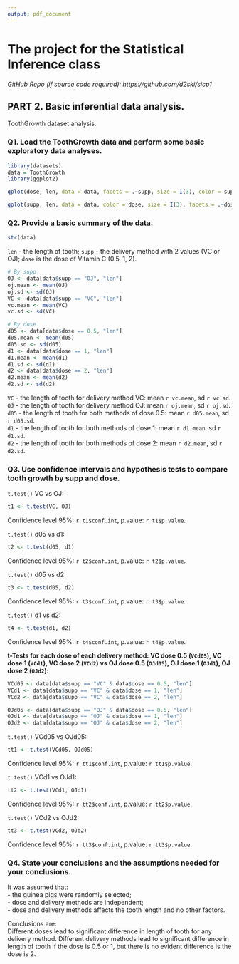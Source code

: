 ```yaml
---
output: pdf_document
---
```

The project for the Statistical Inference class
========================================================
*GitHub Repo (if source code required): https://github.com/d2ski/sicp1*

## PART 2. Basic inferential data analysis.
ToothGrowth dataset analysis.

### Q1. Load the ToothGrowth data and perform some basic exploratory data analyses.

``` r

library(datasets)
data = ToothGrowth
library(ggplot2)

qplot(dose, len, data = data, facets = .~supp, size = I(3), color = supp, main = "Len by Dose for each Supp")

qplot(supp, len, data = data, color = dose, size = I(3), facets = .~dose, main = "Len by Supp for each Dose")
```

### Q2. Provide a basic summary of the data.
``` r
str(data)
```
`len` - the length of tooth; `supp` - the delivery method with 2 values (VC or OJ); `dose` is the dose of Vitamin C (0.5, 1, 2).

``` r
# By supp
OJ <- data[data$supp == "OJ", "len"]
oj.mean <- mean(OJ)
oj.sd <- sd(OJ)
VC <- data[data$supp == "VC", "len"]
vc.mean <- mean(VC)
vc.sd <- sd(VC)

# By dose
d05 <- data[data$dose == 0.5, "len"]
d05.mean <- mean(d05)
d05.sd <- sd(d05)
d1 <- data[data$dose == 1, "len"]
d1.mean <- mean(d1)
d1.sd <- sd(d1)
d2 <- data[data$dose == 2, "len"]
d2.mean <- mean(d2)
d2.sd <- sd(d2)

```
  
`VC` - the length of tooth for delivery method VC: mean `r vc.mean`, sd `r vc.sd`.  
`OJ` - the length of tooth for delivery method OJ: mean `r oj.mean`, sd `r oj.sd`.  
`d05` - the length of tooth for both methods of dose 0.5: mean `r d05.mean`, sd `r d05.sd`.  
`d1` - the length of tooth for both methods of dose 1: mean `r d1.mean`, sd `r d1.sd`.  
`d2` - the length of tooth for both methods of dose 2: mean `r d2.mean`, sd `r d2.sd`.  

### Q3. Use confidence intervals and hypothesis tests to compare tooth growth by supp and dose.

`t.test()` VC vs OJ:  
``` r
t1 <- t.test(VC, OJ)
```
  Confidence level 95%: `r t1$conf.int`, p.value: `r t1$p.value`.  
  
`t.test()` d05 vs d1:
``` r
t2 <- t.test(d05, d1)
```
  Confidence level 95%: `r t2$conf.int`, p.value: `r t2$p.value`.  
  
`t.test()` d05 vs d2:
``` r
t3 <- t.test(d05, d2)
```
  Confidence level 95%: `r t3$conf.int`, p.value: `r t3$p.value`.  
  
`t.test()` d1 vs d2:
``` r
t4 <- t.test(d1, d2)
```
  Confidence level 95%: `r t4$conf.int`, p.value: `r t4$p.value`.  

**t-Tests for each dose of each delivery method: VC dose 0.5 (`VCd05`), VC dose 1 (`VCd1`), VC dose 2 (`VCd2`) vs OJ dose 0.5 (`OJd05`), OJ dose 1 (`OJd1`), OJ dose 2 (`OJd2`):**  
``` r
VCd05 <- data[data$supp == "VC" & data$dose == 0.5, "len"]
VCd1 <- data[data$supp == "VC" & data$dose == 1, "len"]
VCd2 <- data[data$supp == "VC" & data$dose == 2, "len"]

OJd05 <- data[data$supp == "OJ" & data$dose == 0.5, "len"]
OJd1 <- data[data$supp == "OJ" & data$dose == 1, "len"]
OJd2 <- data[data$supp == "OJ" & data$dose == 2, "len"]
```

`t.test()` VCd05 vs OJd05:
``` r
tt1 <- t.test(VCd05, OJd05)
```
  Confidence level 95%: `r tt1$conf.int`, p.value: `r tt1$p.value`.  

`t.test()` VCd1 vs OJd1:
``` r
tt2 <- t.test(VCd1, OJd1)
```
  Confidence level 95%: `r tt2$conf.int`, p.value: `r tt2$p.value`.  

`t.test()` VCd2 vs OJd2:
``` r
tt3 <- t.test(VCd2, OJd2)
```
  Confidence level 95%: `r tt3$conf.int`, p.value: `r tt3$p.value`.  
  
### Q4. State your conclusions and the assumptions needed for your conclusions.
It was assumed that:  
- the guinea pigs were randomly selected;  
- dose and delivery methods are independent;  
- dose and delivery methods affects the tooth length and no other factors.  

Conclusions are:  
Different doses lead to significant difference in length of tooth for any delivery method. 
Different delivery methods lead to significant difference in length of tooth if the dose is 0.5 or 1, but there is no evident difference is the dose is 2.